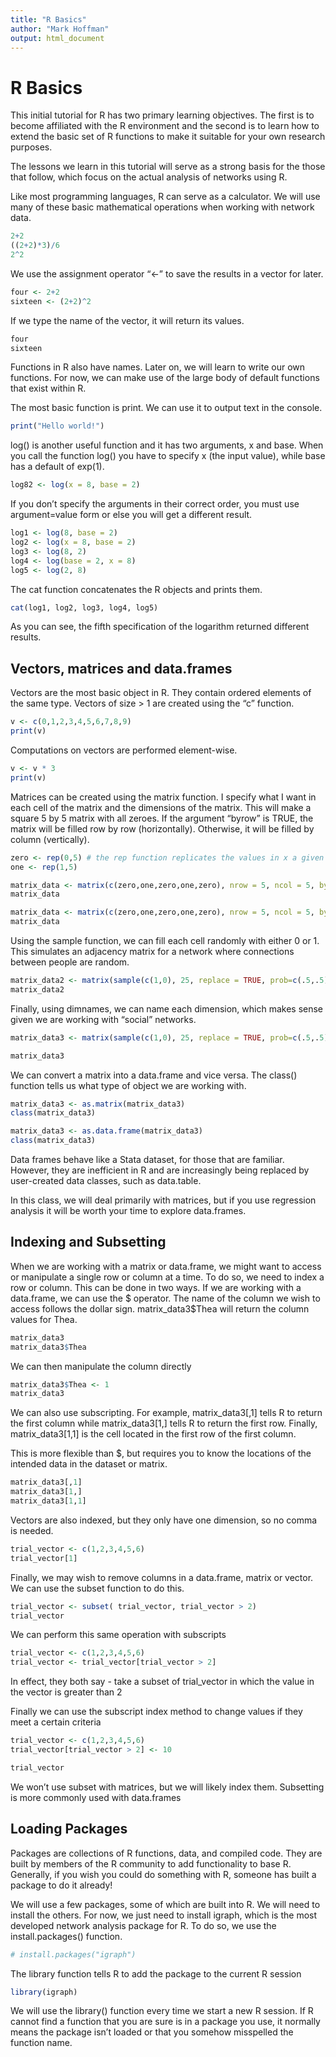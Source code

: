 ```yaml
---
title: "R Basics"
author: "Mark Hoffman"
output: html_document
---
```


# R Basics

This initial tutorial for R has two primary learning objectives.  The first is to become affiliated with the R environment and the second is to learn how to extend the basic set of R functions to make it suitable for your own research purposes.  

The lessons we learn in this tutorial will serve as a strong basis for the those that follow, which focus on the actual analysis of networks using R. 


Like most programming languages, R can serve as a calculator.  We will use many of these basic mathematical operations when working with network data.

```r
2+2
((2+2)*3)/6
2^2
```

We use the assignment operator "<-" to save the results in a vector for later. 

```r
four <- 2+2
sixteen <- (2+2)^2
```

If we type the name of the vector, it will return its values. 

```r
four
sixteen
```

Functions in R also have names. Later on, we will learn to write our own functions.  For now, we can make use of the large body of default functions that exist within R.

The most basic function is print.  We can use it to output text in the console.

```r
print("Hello world!")
```

log() is another useful function and it has two arguments, x and base.  When you call the function log() you have to specify x (the input value), while base has a default of exp(1). 

```r
log82 <- log(x = 8, base = 2)
```

If you don't specify the arguments in their correct order, you must use argument=value form or else you will get a different result.

```r
log1 <- log(8, base = 2)
log2 <- log(x = 8, base = 2)
log3 <- log(8, 2)
log4 <- log(base = 2, x = 8)
log5 <- log(2, 8)
```

The cat function concatenates the R objects and prints them. 
```r
cat(log1, log2, log3, log4, log5)
```

As you can see, the fifth specification of the logarithm returned different results.

## Vectors, matrices and data.frames 

Vectors are the most basic object in R. They contain ordered elements of the same type. Vectors of size > 1 are created using the "c" function. 

```r
v <- c(0,1,2,3,4,5,6,7,8,9)
print(v)
```

Computations on vectors are performed element-wise.

```r
v <- v * 3
print(v)
```

Matrices can be created using the matrix function.  I specify what I want in each cell of the matrix and the dimensions of the matrix.  This will make a square 5 by 5 matrix with all zeroes. If the argument "byrow" is TRUE, the matrix will be filled row by row (horizontally).  Otherwise, it will be filled by column (vertically). 

```r
zero <- rep(0,5) # the rep function replicates the values in x a given number of times
one <- rep(1,5)

matrix_data <- matrix(c(zero,one,zero,one,zero), nrow = 5, ncol = 5, byrow = TRUE)
matrix_data

matrix_data <- matrix(c(zero,one,zero,one,zero), nrow = 5, ncol = 5, byrow = FALSE)
matrix_data
```

Using the sample function, we can fill each cell randomly with either 0 or 1. This simulates an adjacency matrix for a network where connections between people are random.

```r
matrix_data2 <- matrix(sample(c(1,0), 25, replace = TRUE, prob=c(.5,.5)), nrow=5, ncol=5, byrow =TRUE)
matrix_data2
```

Finally, using dimnames, we can name each dimension, which makes sense given we are working with "social" networks.

```r
matrix_data3 <- matrix(sample(c(1,0), 25, replace = TRUE, prob=c(.5,.5)), nrow=5, ncol=5, byrow =TRUE, dimnames = list(c("Thea", "Pravin", "Troy", "Albin", "Clementine"), c("Thea", "Pravin", "Troy", "Albin", "Clementine")))

matrix_data3
```

We can convert a matrix into a data.frame and vice versa. The class() function tells us what type of object we are working with.

```r
matrix_data3 <- as.matrix(matrix_data3)
class(matrix_data3)

matrix_data3 <- as.data.frame(matrix_data3)
class(matrix_data3)
```

Data frames behave like a Stata dataset, for those that are familiar. However, they are inefficient in R and are increasingly being replaced by user-created data classes, such as data.table. 

In this class, we will deal primarily with matrices, but if you use regression analysis it will be worth your time to explore data.frames.

## Indexing and Subsetting 

When we are working with a matrix or data.frame, we might want to access or manipulate a single row or column at a time. To do so, we need to index a row or column.  This can be done in two ways.  If we are working with a data.frame, we can use the $ operator.  The name of the column we wish to access follows the dollar sign. matrix_data3$Thea will return the column values for Thea.

```r
matrix_data3
matrix_data3$Thea
```

We can then manipulate the column directly
```r
matrix_data3$Thea <- 1
matrix_data3
```

We can also use subscripting.  For example, matrix\_data3[,1] tells R to return the first column while matrix\_data3[1,] tells R to return the first row. Finally, matrix_data3[1,1] is the cell located in the first row of the first column.

This is more flexible than $, but requires you to know the locations of the intended data in the dataset or matrix.

```r
matrix_data3[,1]
matrix_data3[1,]
matrix_data3[1,1]
```

Vectors are also indexed, but they only have one dimension, so no comma is needed.

```r
trial_vector <- c(1,2,3,4,5,6)
trial_vector[1]
```

Finally, we may wish to remove columns in a data.frame, matrix or vector.  We can use the subset function to do this.

```r
trial_vector <- subset( trial_vector, trial_vector > 2)
trial_vector
```

We can perform this same operation with subscripts
```r
trial_vector <- c(1,2,3,4,5,6)
trial_vector <- trial_vector[trial_vector > 2]
```

In effect, they both say - take a subset of trial_vector in which the value in the vector is greater than 2

Finally we can use the subscript index method to change values if they meet a certain criteria

```r
trial_vector <- c(1,2,3,4,5,6)
trial_vector[trial_vector > 2] <- 10

trial_vector
```

We won't use subset with matrices, but we will likely index them. Subsetting is more commonly used with data.frames


## Loading Packages

Packages are collections of R functions, data, and compiled code. They are built by members of the R community to add functionality to base R. Generally, if you wish you could do something with R, someone has built a package to do it already!

We will use a few packages, some of which are built into R. We will need to install the others. For now, we just need to install igraph, which is the most developed network analysis package for R. To do so, we use the install.packages() function.

```r
# install.packages("igraph")
```

The library function tells R to add the package to the current R session

```r
library(igraph)
```

We will use the library() function every time we start a new R session.  If R cannot find a function that you are sure is in a package you use, it normally means the package isn't loaded or that you somehow misspelled the function name.